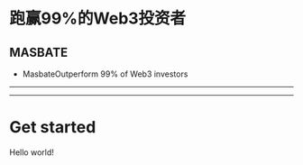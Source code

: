 
# 跑赢99%的Web3投资者
## MASBATE
- MasbateOutperform 99% of Web3 investors
---
---

# Get started

Hello world!
